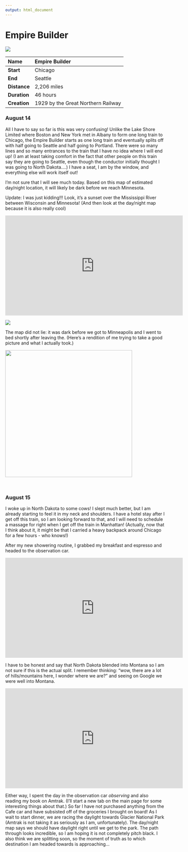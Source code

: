 ```yaml
---
output: html_document
---
```


# Empire Builder 

![](https://github.com/social-lorax/amtrak/blob/main/2.Empire%20Builder/2.Empire%20Builder.png?raw=true)

|**Name**     |Empire Builder |
|:------------|:------------------|
|**Start**    |Chicago           |
|**End**      |Seattle            |
|**Distance** |2,206 miles          |
|**Duration** |46 hours           |
|**Creation** |1929 by the Great Northern Railway |

### August 14

All I have to say so far is this was very confusing! Unlike the Lake Shore Limited where Boston and New York met in Albany to form one long train to Chicago, the Empire Builder starts as one long train and eventually splits off with half going to Seattle and half going to Portland. There were so many lines and so many entrances to the train that I have no idea where I will end up! (I am at least taking comfort in the fact that other people on this train say they are going to Seattle, even though the conductor initially thought I was going to North Dakota….) I have a seat, I am by the window, and everything else will work itself out!

I’m not sure that I will see much today. Based on this map of estimated day/night location, it will likely be dark before we reach Minnesota. 

Update: I was just kidding!!! Look, it's a sunset over the Mississippi River between Wisconsin and Minnesota! (And then look at the day/night map because it is also really cool)

<iframe width="560" height="315" src="https://www.youtube.com/embed/F22oMAkPzgw" data-external="1" title="YouTube video player" frameborder="0" allow="accelerometer; autoplay; clipboard-write; encrypted-media; gyroscope; picture-in-picture" allowfullscreen></iframe>

![](https://github.com/social-lorax/amtrak/blob/main/day_night.gif?raw=true)

The map did not lie: it was dark before we got to Minneapolis and I went to bed shortly after leaving the. (Here's a rendition of me trying to take a good picture and what I actually took.)

<img src="https://github.com/social-lorax/amtrak/blob/main/2.Empire%20Builder/minn.png?raw=true" height="400">

<br> 

### August 15

I woke up in North Dakota to some cows! I slept much better, but I am already starting to feel it in my neck and shoulders. I have a hotel stay after I get off this train, so I am looking forward to that, and I will need to schedule a massage for right when I get off the train in Manhattan! (Actually, now that I think about it, it might be that I carried a heavy backpack around Chicago for a few hours - who knows!) 

After my new showering routine, I grabbed my breakfast and espresso and headed to the observation car. 

<iframe width="560" height="315" src="https://www.youtube.com/embed/b6RhNA_ysEo" data-external="1" title="YouTube video player" frameborder="0" allow="accelerometer; autoplay; clipboard-write; encrypted-media; gyroscope; picture-in-picture" allowfullscreen></iframe>

I have to be honest and say that North Dakota blended into Montana so I am not sure if this is the actual split. I remember thinking: "wow, there are a lot of hills/mountains here, I wonder where we are?" and seeing on Google we were well into Montana. 

<iframe width="560" height="315" src="https://www.youtube.com/embed/RGRfGkDmcp0" data-external="1" title="YouTube video player" frameborder="0" allow="accelerometer; autoplay; clipboard-write; encrypted-media; gyroscope; picture-in-picture" allowfullscreen></iframe>

Either way, I spent the day in the observation car *observing* and also reading my book on Amtrak. (I'll start a new tab on the main page for some interesting things about that.) So far I have not purchased anything from the Cafe car and have subsisted off of the groceries I brought on board! As I wait to start dinner, we are racing the daylight towards Glacier National Park (Amtrak is not taking it as seriously as I am, unfortunately). The day/night map says we should have daylight right until we get to the park. The path through looks incredible, so I am hoping it is not completely pitch black. I also think we are splitting soon, so the moment of truth as to which destination I am headed towards is approaching... 

